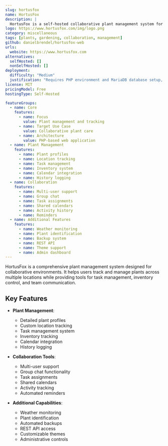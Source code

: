 ```yaml
---
slug: hortusfox
name: HortusFox
description: |
  HortusFox is a self-hosted collaborative plant management system for tracking and managing plants across multiple locations. It provides features like task management, inventory tracking, weather monitoring, and collaborative tools.
logo: https://www.hortusfox.com/img/logo.png
category: miscellaneous
tags: [plants, gardening, collaboration, management]
github: danielbrendel/hortusfox-web
urls:
  website: https://www.hortusfox.com
alternatives:
  selfHosted: []
  nonSelfHosted: []
deployment:
  difficulty: "Medium"
  justification: "Requires PHP environment and MariaDB database setup, but has good documentation and Docker support."
license: MIT
pricingModel: Free
hostingType: Self-Hosted

featureGroups:
  - name: Core
    features:
      - name: Focus
        value: Plant management and tracking
      - name: Target Use Case
        value: Collaborative plant care
      - name: Architecture
        value: PHP-based web application
  - name: Plant Management
    features:
      - name: Plant profiles
      - name: Location tracking
      - name: Task management
      - name: Inventory system
      - name: Calendar integration
      - name: History logging
  - name: Collaboration
    features:
      - name: Multi-user support
      - name: Group chat
      - name: Task assignments
      - name: Shared calendars
      - name: Activity history
      - name: Reminders
  - name: Additional Features
    features:
      - name: Weather monitoring
      - name: Plant identification
      - name: Backup system
      - name: REST API
      - name: Theme support
      - name: Admin dashboard
---
```


HortusFox is a comprehensive plant management system designed for collaborative environments. It helps users track and manage plants across multiple locations while providing tools for task management, inventory control, and team communication.

## Key Features

- **Plant Management**:

  - Detailed plant profiles
  - Custom location tracking
  - Task management system
  - Inventory tracking
  - Calendar integration
  - History logging

- **Collaboration Tools**:

  - Multi-user support
  - Group chat functionality
  - Task assignments
  - Shared calendars
  - Activity tracking
  - Automated reminders

- **Additional Capabilities**:

  - Weather monitoring
  - Plant identification
  - Automated backups
  - REST API access
  - Customizable themes
  - Administrative controls
